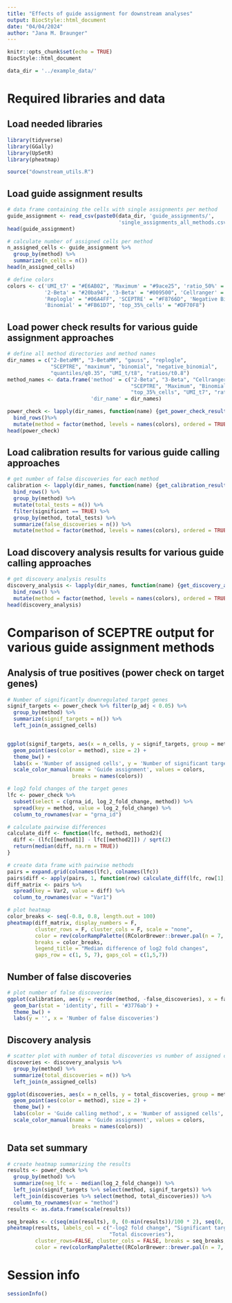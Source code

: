 ```yaml
---
title: "Effects of guide assignment for downstream analyses"
output: BiocStyle::html_document
date: "04/04/2024"
author: "Jana M. Braunger"
---
```


```r
knitr::opts_chunk$set(echo = TRUE)
BiocStyle::html_document 

data_dir = '../example_data/'
```

# Required libraries and data
## Load needed libraries
```r
library(tidyverse)
library(GGally)
library(UpSetR)
library(pheatmap)

source("downstream_utils.R")
```

## Load guide assignment results
```r
# data frame containing the cells with single assignments per method
guide_assignment <- read_csv(paste0(data_dir, 'guide_assignments/', 
                                    'single_assignments_all_methods.csv'), show_col_types = FALSE) 
head(guide_assignment)

# calculate number of assigned cells per method
n_assigned_cells <- guide_assignment %>% 
  group_by(method) %>%
  summarize(n_cells = n()) 
head(n_assigned_cells)
```

```r
# define colors
colors <- c('UMI_t7' = "#E6AB02", 'Maximum' = "#9ace25", 'ratio_50%' = "#00d360", 
            '2-Beta' = "#20ba94", '3-Beta' = "#009500", 'Cellranger' = "#06cdff",
            'Replogle' = "#06A4FF", 'SCEPTRE' = "#F8766D", 'Negative Binomial' = "#FF66A8", 
            'Binomial' = "#FB61D7", 'top_35%_cells' = "#DF70F8")
```


## Load power check results for various guide assignment approaches

```r
# define all method directories and method names
dir_names = c("2-BetaMM", "3-BetaMM", "gauss", "replogle", 
              "SCEPTRE", "maximum", "binomial", "negative_binomial",
              "quantiles/q0.35", "UMI_t/t8", "ratios/t0.8")
method_names <- data.frame('method' = c("2-Beta", "3-Beta", "Cellranger", "Replogle", 
                                        "SCEPTRE", "Maximum", "Binomial", "Negative Binomial",
                                        "top_35%_cells", "UMI_t7", "ratio_50%"), 
                           'dir_name' = dir_names)

power_check <- lapply(dir_names, function(name) {get_power_check_results(data_dir, name, method_names)}) %>% 
  bind_rows()%>%
  mutate(method = factor(method, levels = names(colors), ordered = TRUE))
head(power_check)
```


## Load calibration results for various guide calling approaches

```r
# get number of false discoveries for each method
calibration <- lapply(dir_names, function(name) {get_calibration_results(data_dir, name, method_names)}) %>% 
  bind_rows() %>%
  group_by(method) %>%
  mutate(total_tests = n()) %>%
  filter(significant == TRUE) %>%
  group_by(method, total_tests) %>%
  summarize(false_discoveries = n()) %>%
  mutate(method = factor(method, levels = names(colors), ordered = TRUE))
```


## Load discovery analysis results for various guide calling approaches

```r
# get discovery analysis results
discovery_analysis <- lapply(dir_names, function(name) {get_discovery_analysis_results(data_dir, name, method_names)}) %>% 
  bind_rows() %>%
  mutate(method = factor(method, levels = names(colors), ordered = TRUE))
head(discovery_analysis)
```


# Comparison of SCEPTRE output for various guide assignment methods 
## Analysis of true positives (power check on target genes)
```r
# Number of significantly downregulated target genes
signif_targets <- power_check %>% filter(p_adj < 0.05) %>% 
  group_by(method) %>% 
  summarize(signif_targets = n()) %>%
  left_join(n_assigned_cells)


ggplot(signif_targets, aes(x = n_cells, y = signif_targets, group = method)) +
  geom_point(aes(color = method), size = 2) + 
  theme_bw() + 
  labs(x = 'Number of assigned cells', y = 'Number of significant target genes')  +
  scale_color_manual(name = 'Guide assignment', values = colors, 
                     breaks = names(colors))
```


```r
# log2 fold changes of the target genes
lfc <- power_check %>% 
  subset(select = c(grna_id, log_2_fold_change, method)) %>% 
  spread(key = method, value = log_2_fold_change) %>%
  column_to_rownames(var = "grna_id")
```


```r
# calculate pairwise differences
calculate_diff <- function(lfc, method1, method2){
  diff <- (lfc[[method1]] - lfc[[method2]]) / sqrt(2)
  return(median(diff, na.rm = TRUE))
}

# create data frame with pairwise methods
pairs = expand.grid(colnames(lfc), colnames(lfc))
pairs$diff <- apply(pairs, 1, function(row) calculate_diff(lfc, row[1], row[2]))
diff_matrix <- pairs %>% 
  spread(key = Var2, value = diff) %>% 
  column_to_rownames(var = "Var1")

# plot heatmap
color_breaks <- seq(-0.8, 0.8, length.out = 100)
pheatmap(diff_matrix, display_numbers = F, 
         cluster_rows = F, cluster_cols = F, scale = "none",
         color = rev(colorRampPalette((RColorBrewer::brewer.pal(n = 7, name ="RdBu")))(100)),
         breaks = color_breaks,
         legend_title = "Median difference of log2 fold changes", 
         gaps_row = c(1, 5, 7), gaps_col = c(1,5,7))
```


## Number of false discoveries
```r
# plot number of false discoveries
ggplot(calibration, aes(y = reorder(method, -false_discoveries), x = false_discoveries)) +
  geom_bar(stat = 'identity', fill = '#3776ab') + 
  theme_bw() + 
  labs(y = '', x = 'Number of false discoveries')
```


## Discovery analysis 

```r
# scatter plot with number of total discoveries vs number of assigned cells
discoveries <- discovery_analysis %>% 
  group_by(method) %>% 
  summarize(total_discoveries = n()) %>% 
  left_join(n_assigned_cells)

ggplot(discoveries, aes(x = n_cells, y = total_discoveries, group = method)) +
  geom_point(aes(color = method), size = 2) +
  theme_bw() + 
  labs(color = 'Guide calling method', x = 'Number of assigned cells', y = 'Number of total discoveries') +
  scale_color_manual(name = 'Guide assignment', values = colors, 
                     breaks = names(colors))
```


## Data set summary 
```r
# create heatmap summarizing the results
results <- power_check %>% 
  group_by(method) %>% 
  summarize(neg_lfc = - median(log_2_fold_change)) %>%
  left_join(signif_targets %>% select(method, signif_targets)) %>%
  left_join(discoveries %>% select(method, total_discoveries)) %>%
  column_to_rownames(var = "method")
results <- as.data.frame(scale(results))

seq_breaks <- c(seq(min(results), 0, (0-min(results))/100 * 2), seq(0, max(results), (max(results)-0)/100 * 2)[-1])
pheatmap(results, labels_col = c("-log2 fold change", "Significant targets",
                                 "Total discoveries"),
         cluster_rows=FALSE, cluster_cols = FALSE, breaks = seq_breaks, gaps_row = c(1, 5, 7),
         color = rev(colorRampPalette((RColorBrewer::brewer.pal(n = 7, name ="RdBu")))(100)))
```


# Session info
```r
sessionInfo()
```

